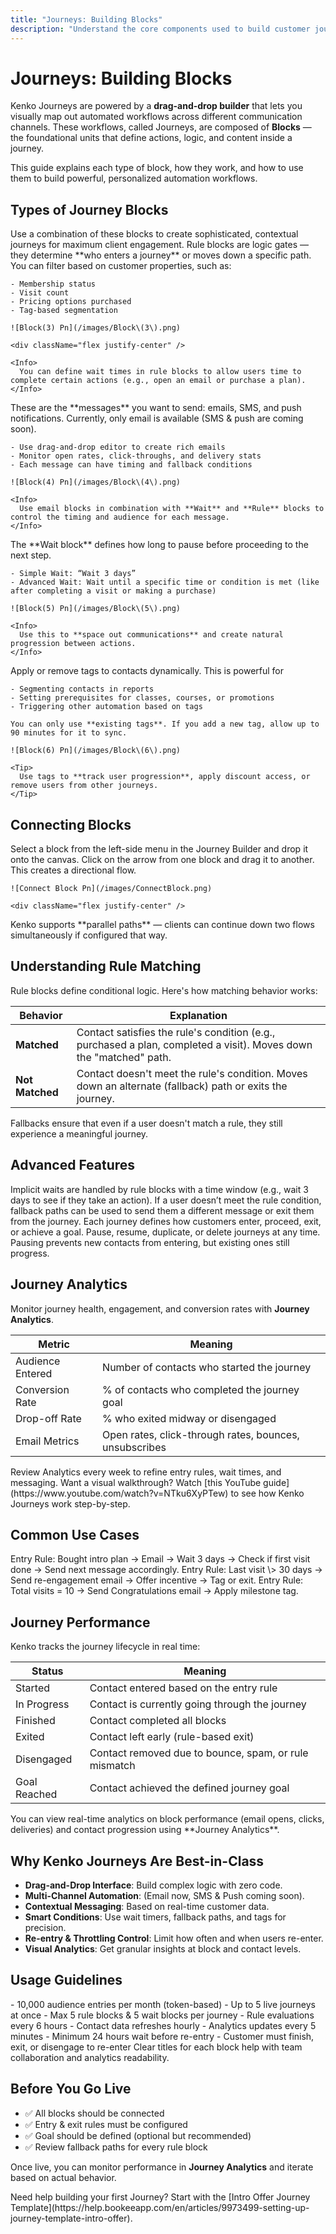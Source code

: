 ```yaml
---
title: "Journeys: Building Blocks"
description: "Understand the core components used to build customer journeys in Kenko, and how to best use each."
---
```


# Journeys: Building Blocks

Kenko Journeys are powered by a **drag-and-drop builder** that lets you visually map out automated workflows across different communication channels. These workflows, called Journeys, are composed of **Blocks** — the foundational units that define actions, logic, and content inside a journey.

This guide explains each type of block, how they work, and how to use them to build powerful, personalized automation workflows.

## Types of Journey Blocks

<Info>
Use a combination of these blocks to create sophisticated, contextual journeys for maximum client engagement.
</Info>

<AccordionGroup>
  <Accordion title="1. Rule Block" icon="filter">
    Rule blocks are logic gates — they determine **who enters a journey** or moves down a specific path. You can filter based on customer properties, such as:

    - Membership status
    - Visit count
    - Pricing options purchased
    - Tag-based segmentation

    ![Block(3) Pn](/images/Block\(3\).png)

    <div className="flex justify-center" />

    <Info>
      You can define wait times in rule blocks to allow users time to complete certain actions (e.g., open an email or purchase a plan).
    </Info>
  </Accordion>
  <Accordion title="2. Communication Blocks" icon="envelope-open">
    These are the **messages** you want to send: emails, SMS, and push notifications. Currently, only email is available (SMS & push are coming soon).

    - Use drag-and-drop editor to create rich emails
    - Monitor open rates, click-throughs, and delivery stats
    - Each message can have timing and fallback conditions

    ![Block(4) Pn](/images/Block\(4\).png)

    <Info>
      Use email blocks in combination with **Wait** and **Rule** blocks to control the timing and audience for each message.
    </Info>
  </Accordion>
  <Accordion title="3. Wait Block" icon="clock">
    The **Wait block** defines how long to pause before proceeding to the next step.

    - Simple Wait: “Wait 3 days”
    - Advanced Wait: Wait until a specific time or condition is met (like after completing a visit or making a purchase)

    ![Block(5) Pn](/images/Block\(5\).png)

    <Info>
      Use this to **space out communications** and create natural progression between actions.
    </Info>
  </Accordion>
  <Accordion title="4. Tag Block" icon="tag">
    Apply or remove tags to contacts dynamically. This is powerful for

    - Segmenting contacts in reports
    - Setting prerequisites for classes, courses, or promotions
    - Triggering other automation based on tags

    You can only use **existing tags**. If you add a new tag, allow up to 90 minutes for it to sync.

    ![Block(6) Pn](/images/Block\(6\).png)

    <Tip>
      Use tags to **track user progression**, apply discount access, or remove users from other journeys.
    </Tip>
  </Accordion>
</AccordionGroup>

## Connecting Blocks

<Steps>
  <Step title="Drag & Drop">
    Select a block from the left-side menu in the Journey Builder and drop it onto the canvas.
  </Step>
  <Step title="Connect Blocks">
    Click on the arrow from one block and drag it to another. This creates a directional flow.

    ![Connect Block Pn](/images/ConnectBlock.png)

    <div className="flex justify-center" />
  </Step>
</Steps>

<Info>
  Kenko supports **parallel paths** — clients can continue down two flows simultaneously if configured that way.
</Info>

## Understanding Rule Matching

Rule blocks define conditional logic. Here's how matching behavior works:

| Behavior        | Explanation |
|-----------------|--------------|
| **Matched**     | Contact satisfies the rule's condition (e.g., purchased a plan, completed a visit). Moves down the "matched" path. |
| **Not Matched** | Contact doesn't meet the rule's condition. Moves down an alternate (fallback) path or exits the journey. |

<Info>
Fallbacks ensure that even if a user doesn't match a rule, they still experience a meaningful journey.
</Info>

## Advanced Features

<CardGroup cols="2">
  <Card title="Implicit vs Explicit Waiting" icon="hourglass">
    Implicit waits are handled by rule blocks with a time window (e.g., wait 3 days to see if they take an action).
  </Card>
  <Card title="Fallback Paths" icon="shuffle">
    If a user doesn’t meet the rule condition, fallback paths can be used to send them a different message or exit them from the journey.
  </Card>
  <Card title="Progression Control" icon="route">
    Each journey defines how customers enter, proceed, exit, or achieve a goal.
  </Card>
  <Card title="Special Actions" icon="settings">
    Pause, resume, duplicate, or delete journeys at any time. Pausing prevents new contacts from entering, but existing ones still progress.
  </Card>
</CardGroup>

## Journey Analytics

Monitor journey health, engagement, and conversion rates with **Journey Analytics**.

| Metric          | Meaning                                              |
|-----------------|------------------------------------------------------|
| Audience Entered | Number of contacts who started the journey         |
| Conversion Rate | % of contacts who completed the journey goal       |
| Drop-off Rate   | % who exited midway or disengaged                   |
| Email Metrics   | Open rates, click-through rates, bounces, unsubscribes |

<Info>
Review Analytics every week to refine entry rules, wait times, and messaging.
</Info>

<Info>
Want a visual walkthrough? Watch [this YouTube guide](https://www.youtube.com/watch?v=NTku6XyPTew) to see how Kenko Journeys work step-by-step.
</Info>


## Common Use Cases

<CardGroup cols="1">
  <Card title="Intro Offer Follow-up" icon="rocket">
    Entry Rule: Bought intro plan → Email → Wait 3 days → Check if first visit done → Send next message accordingly.
  </Card>
  <Card title="Winback Campaign" icon="ghost">
    Entry Rule: Last visit \> 30 days → Send re-engagement email → Offer incentive → Tag or exit.
  </Card>
  <Card title="Milestone Automation" icon="trophy">
    Entry Rule: Total visits = 10 → Send Congratulations email → Apply milestone tag.
  </Card>
</CardGroup>

## Journey Performance

Kenko tracks the journey lifecycle in real time:

| Status       | Meaning                                               |
| ------------ | ----------------------------------------------------- |
| Started      | Contact entered based on the entry rule               |
| In Progress  | Contact is currently going through the journey        |
| Finished     | Contact completed all blocks                          |
| Exited       | Contact left early (rule-based exit)                  |
| Disengaged   | Contact removed due to bounce, spam, or rule mismatch |
| Goal Reached | Contact achieved the defined journey goal             |

<Info>
  You can view real-time analytics on block performance (email opens, clicks, deliveries) and contact progression using **Journey Analytics**.
</Info>

## Why Kenko Journeys Are Best-in-Class

- **Drag-and-Drop Interface**: Build complex logic with zero code.
- **Multi-Channel Automation**: (Email now, SMS & Push coming soon).
- **Contextual Messaging**: Based on real-time customer data.
- **Smart Conditions**: Use wait timers, fallback paths, and tags for precision.
- **Re-entry & Throttling Control**: Limit how often and when users re-enter.
- **Visual Analytics**: Get granular insights at block and contact levels.

## Usage Guidelines

<AccordionGroup>
  <Accordion title="Limits & Tokens" icon="coins">
    - 10,000 audience entries per month (token-based)
    - Up to 5 live journeys at once
    - Max 5 rule blocks & 5 wait blocks per journey
  </Accordion>
  <Accordion title="Data Refresh & Frequency" icon="rotate">
    - Rule evaluations every 6 hours
    - Contact data refreshes hourly
    - Analytics updates every 5 minutes
  </Accordion>
  <Accordion title="Re-entry & Exit Rules" icon="arrow-right">
    - Minimum 24 hours wait before re-entry
    - Customer must finish, exit, or disengage to re-enter
  </Accordion>
</AccordionGroup>

<Note>
  Clear titles for each block help with team collaboration and analytics readability.
</Note>

## Before You Go Live

- ✅ All blocks should be connected
- ✅ Entry & exit rules must be configured
- ✅ Goal should be defined (optional but recommended)
- ✅ Review fallback paths for every rule block

Once live, you can monitor performance in **Journey Analytics** and iterate based on actual behavior.

<Info>
  Need help building your first Journey? Start with the [Intro Offer Journey Template](https://help.bookeeapp.com/en/articles/9973499-setting-up-journey-template-intro-offer).
</Info>
